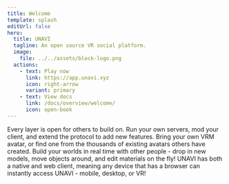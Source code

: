 ```yaml
---
title: Welcome
template: splash
editUrl: false
hero:
  title: UNAVI
  tagline: An open source VR social platform.
  image:
    file: ../../assets/block-logo.png
  actions:
    - text: Play now
      link: https://app.unavi.xyz
      icon: right-arrow
      variant: primary
    - text: View docs
      link: /docs/overview/welcome/
      icon: open-book
---
```



<CardGrid stagger>
  <Card title="Open architecture" icon="puzzle">
    Every layer is open for others to build on. Run your own servers, mod your
    client, and extend the protocol to add new features.
  </Card>
  <Card title="VRM avatars" icon="star">
    Bring your own VRM avatar, or find one from the thousands of existing
    avatars others have created.
  </Card>
  <Card title="Seamless world creation" icon="pencil">
    Build your worlds in real time with other people - drop in new models, move
    objects around, and edit materials on the fly!
  </Card>
  <Card title="Cross platform" icon="laptop">
    UNAVI has both a native and web client, meaning any device that has a
    browser can instantly access UNAVI - mobile, desktop, or VR!
  </Card>
</CardGrid>
